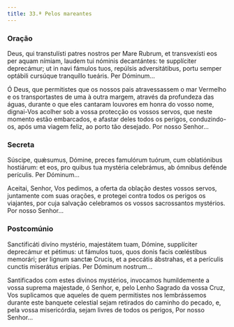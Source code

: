 ```yaml
---
title: 33.ª Pelos mareantes
---
```


### Oração

<div class="side-by-side not-content">

Deus, qui transtulísti patres nostros per Mare Rubrum, et transvexísti eos per aquam nímiam, laudem tui nóminis decantántes: te supplíciter deprecámur; ut in navi fámulos tuos, repúlsis adversitátibus, portu semper optábili cursúque tranquíllo tueáris. Per Dóminum...

Ó Deus, que permitistes que os nossos pais atravessassem o mar Vermelho e os transportastes de uma à outra margem, através da profundeza das águas, durante o que eles cantaram louvores em honra do vosso nome, dignai-Vos acolher sob a vossa protecção os vossos servos, que neste momento estão embarcados, e afastar deles todos os perigos, conduzindo-os, após uma viagem feliz, ao porto tão desejado. Por nosso Senhor...

</div>

### Secreta

<div class="side-by-side not-content">

Súscipe, quǽsumus, Dómine, preces famulórum tuórum, cum oblatiónibus hostiárum: et eos, pro quibus tua mystéria celebrámus, ab ómnibus defénde perículis. Per Dóminum...

Aceitai, Senhor, Vos pedimos, a oferta da oblação destes vossos servos, juntamente com suas orações, e protegei contra todos os perigos os viajantes, por cuja salvação celebramos os vossos sacrossantos mystérios. Por nosso Senhor...

</div>

### Postcomúnio

<div class="side-by-side not-content">

Sanctificáti divíno mystério, majestátem tuam, Dómine, supplíciter deprecámur et pétimus: ut fámulos tuos, quos donis facis cœléstibus memorári; per lignum sanctæ Crucis, et a peccátis ábstrahas, et a perículis cunctis miserátus erípias. Per Dóminum nostrum...

Santificados com estes divinos mystérios, invocamos humildemente a vossa suprema majestade, ó Senhor, e, pelo Lenho Sagrado da vossa Cruz, Vos suplicamos que aqueles de quem permitistes nos lembrássemos durante este banquete celestial sejam retirados do caminho do pecado, e, pela vossa misericórdia, sejam livres de todos os perigos, Por nosso Senhor...

</div>
